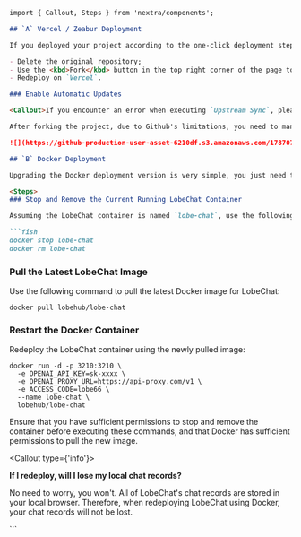 ```markdown
import { Callout, Steps } from 'nextra/components';

## `A` Vercel / Zeabur Deployment

If you deployed your project according to the one-click deployment steps in the README, you may have noticed that you are always prompted with "updates available." This is because Vercel defaults to creating a new project for you instead of forking the original project, which prevents accurate update detection. We recommend following these steps to redeploy:

- Delete the original repository;
- Use the <kbd>Fork</kbd> button in the top right corner of the page to fork the original project;
- Redeploy on `Vercel`.

### Enable Automatic Updates

<Callout>If you encounter an error when executing `Upstream Sync`, please try executing it manually again</Callout>

After forking the project, due to Github's limitations, you need to manually enable Workflows on the Actions page of your forked project and start the Upstream Sync Action. Once enabled, you can set up automatic updates to occur every hour.

![](https://github-production-user-asset-6210df.s3.amazonaws.com/17870709/266985117-4d48fe7b-0412-4667-8129-b25ebcf2c9de.png) ![](https://github-production-user-asset-6210df.s3.amazonaws.com/17870709/266985177-7677b4ce-c348-4145-9f60-829d448d5be6.png)

## `B` Docker Deployment

Upgrading the Docker deployment version is very simple, you just need to redeploy the latest LobeChat image. Here are the commands required to perform these steps:

<Steps>
### Stop and Remove the Current Running LobeChat Container

Assuming the LobeChat container is named `lobe-chat`, use the following commands to stop and remove the currently running LobeChat container:

```fish
docker stop lobe-chat
docker rm lobe-chat
```

### Pull the Latest LobeChat Image

Use the following command to pull the latest Docker image for LobeChat:

```fish
docker pull lobehub/lobe-chat
```

### Restart the Docker Container

Redeploy the LobeChat container using the newly pulled image:

```fish
docker run -d -p 3210:3210 \
  -e OPENAI_API_KEY=sk-xxxx \
  -e OPENAI_PROXY_URL=https://api-proxy.com/v1 \
  -e ACCESS_CODE=lobe66 \
  --name lobe-chat \
  lobehub/lobe-chat
```

</Steps>

Ensure that you have sufficient permissions to stop and remove the container before executing these commands, and that Docker has sufficient permissions to pull the new image.

<Callout type={'info'}>

**If I redeploy, will I lose my local chat records?**

No need to worry, you won't. All of LobeChat's chat records are stored in your local browser. Therefore, when redeploying LobeChat using Docker, your chat records will not be lost.

</Callout>
```

